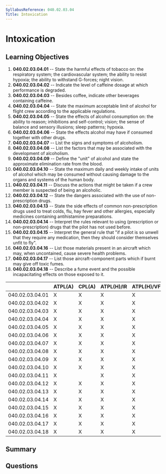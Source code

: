 ```yaml
---
SyllabusReference: 040.02.03.04
Title: Intoxication
---
```


# Intoxication

## Learning Objectives

1. **040.02.03.04.01** -- State the harmful effects of tobacco on: the
   respiratory system; the cardiovascular system; the ability to resist hypoxia;
   the ability to withstand G-forces; night vision.
2. **040.02.03.04.02** -- Indicate the level of caffeine dosage at which
   performance is degraded.
3. **040.02.03.04.03** -- Besides coffee, indicate other beverages containing
   caffeine.
4. **040.02.03.04.04** -- State the maximum acceptable limit of alcohol for
   flight crew according to the applicable regulations.
5. **040.02.03.04.05** -- State the effects of alcohol consumption on: the
   ability to reason; inhibitions and self-control; vision; the sense of balance
   and sensory illusions; sleep patterns; hypoxia.
6. **040.02.03.04.06** -- State the effects alcohol may have if consumed
   together with other drugs.
7. **040.02.03.04.07** -- List the signs and symptoms of alcoholism.
8. **040.02.03.04.08** -- List the factors that may be associated with the
   development of alcoholism.
9. **040.02.03.04.09** -- Define the "unit" of alcohol and state the approximate
   elimination rate from the blood.
10. **040.02.03.04.10** -- State the maximum daily and weekly intake of units of
    alcohol which may be consumed without causing damage to the organs and
    systems of the human body.
11. **040.02.03.04.11** -- Discuss the actions that might be taken if a crew
    member is suspected of being an alcoholic.
12. **040.02.03.04.12** -- State the dangers associated with the use of
    non-prescription drugs.
13. **040.02.03.04.13** -- State the side effects of common non-prescription
    drugs used to treat colds, flu, hay fever and other allergies, especially
    medicines containing antihistamine preparations.
14. **040.02.03.04.14** -- Interpret the rules relevant to using (prescription
    or non-prescription) drugs that the pilot has not used before.
15. **040.02.03.04.15** -- Interpret the general rule that "if a pilot is so
    unwell that they require any medication, then they should consider
    themselves unfit to fly".
16. **040.02.03.04.16** -- List those materials present in an aircraft which
    may, when uncontained, cause severe health problems.
17. **040.02.03.04.17** -- List those aircraft-component parts which if burnt
    may give off toxic fumes.
18. **040.02.03.04.18** -- Describe a fume event and the possible incapacitating
    effects on those exposed to it.

|                 | ATPL(A) | CPL(A) | ATPL(H)/IR | ATPL(H)/VFR | CPL(H) | IR  | CBIR(A) |
| --------------- | ------- | ------ | ---------- | ----------- | ------ | --- | ------- |
| 040.02.03.04.01 | X       | X      | X          | X           | X      | X   |         |
| 040.02.03.04.02 | X       | X      | X          | X           | X      | X   |         |
| 040.02.03.04.03 | X       | X      | X          | X           | X      | X   |         |
| 040.02.03.04.04 | X       | X      | X          | X           | X      | X   |         |
| 040.02.03.04.05 | X       | X      | X          | X           | X      | X   |         |
| 040.02.03.04.06 | X       | X      | X          | X           | X      | X   |         |
| 040.02.03.04.07 | X       | X      | X          | X           | X      | X   |         |
| 040.02.03.04.08 | X       | X      | X          | X           | X      | X   |         |
| 040.02.03.04.09 | X       | X      | X          | X           | X      | X   |         |
| 040.02.03.04.10 | X       | X      | X          | X           | X      | X   |         |
| 040.02.03.04.11 | X       |        | X          | X           |        |     |         |
| 040.02.03.04.12 | X       | X      | X          | X           | X      | X   |         |
| 040.02.03.04.13 | X       | X      | X          | X           | X      | X   |         |
| 040.02.03.04.14 | X       | X      | X          | X           | X      | X   |         |
| 040.02.03.04.15 | X       | X      | X          | X           | X      | X   |         |
| 040.02.03.04.16 | X       | X      | X          | X           | X      | X   |         |
| 040.02.03.04.17 | X       | X      | X          | X           | X      | X   |         |
| 040.02.03.04.18 | X       | X      | X          | X           | X      | X   |         |

## Summary

## Questions
